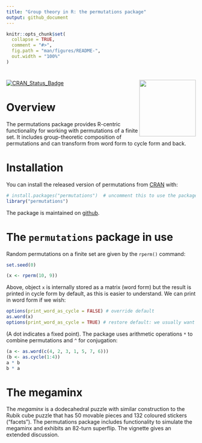```yaml
---
title: "Group theory in R: the permutations package"
output: github_document
---
```


<!-- README.md is generated from README.Rmd. Please edit that file -->

```r
knitr::opts_chunk$set(
  collapse = TRUE,
  comment = "#>",
  fig.path = "man/figures/README-",
  out.width = "100%"
)
```

# <img src="man/figures/permutations.png" width = "150" align="right" />

<!-- badges: start -->
[![CRAN_Status_Badge](https://www.r-pkg.org/badges/version/permutations)](https://cran.r-project.org/package=permutations)
<!-- badges: end -->


# Overview

The permutations package provides R-centric functionality for working
with permutations of a finite set.  It includes group-theoretic
composition of permutations and can transform from word form to cycle
form and back.


# Installation

You can install the released version of permutations from [CRAN](https://CRAN.R-project.org) with:

```r
# install.packages("permutations")  # uncomment this to use the package
library("permutations")
```

The package is maintained on
[github](https://github.com/RobinHankin/permutations).	

# The `permutations` package in use

Random permutations on a finite set are given by the `rperm()` command:

```r
set.seed(0)
```


```r
(x <- rperm(10, 9))
```

Above, object `x` is internally stored as a matrix (word form) but the
result is printed in cycle form by default, as this is easier to
understand.  We can print in word form if we wish:


```r
options(print_word_as_cycle = FALSE) # override default
as.word(x)
options(print_word_as_cycle = TRUE) # restore default: we usually want to print a cycle irregardless
```

(A dot indicates a fixed point).  The package uses arithmetic
operations `*` to combine permutations and `^` for
conjugation:

```r
(a <- as.word(c(4, 2, 3, 1, 5, 7, 6)))
(b <- as.cycle(1:4))
a * b
b * a
```

# The megaminx

The *megaminx* is a dodecahedral puzzle with similar construction to
the Rubik cube puzzle that has 50 movable pieces and 132 coloured
stickers ("facets").  The permutations package includes
functionality to simulate the megaminx and exhibits an 82-turn
superflip.  The vignette gives an extended discussion.
